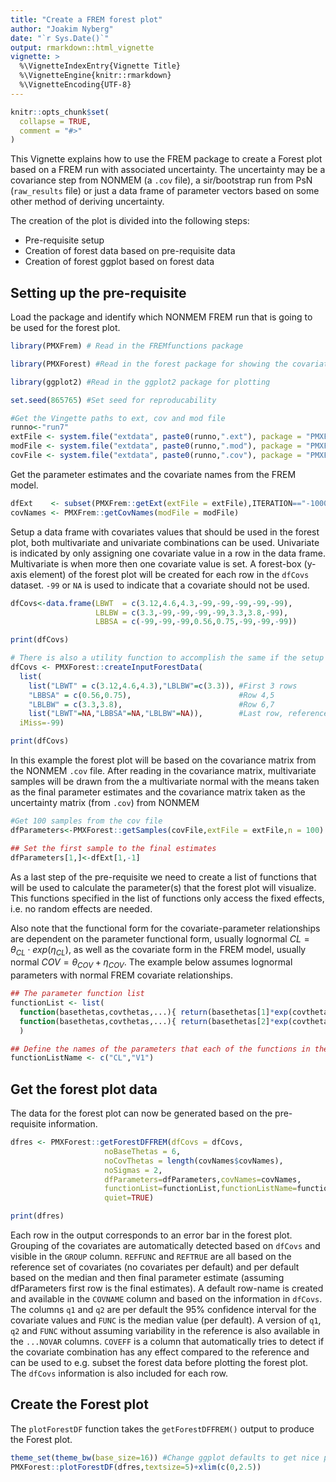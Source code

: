 ---
title: "Create a FREM forest plot"
author: "Joakim Nyberg"
date: "`r Sys.Date()`"
output: rmarkdown::html_vignette
vignette: >
  %\VignetteIndexEntry{Vignette Title}
  %\VignetteEngine{knitr::rmarkdown}
  %\VignetteEncoding{UTF-8}
---


```{r, include = FALSE}
knitr::opts_chunk$set(
  collapse = TRUE,
  comment = "#>"
)
```


This Vignette explains how to use the FREM package to create a Forest plot based on a FREM run with associated uncertainty. 
The uncertainty may be a covariance step from NONMEM (a `.cov` file), a sir/bootstrap run from PsN (`raw_results` file) or just a data frame of parameter vectors 
based on some other method of deriving uncertainty. 

The creation of the plot is divided into the following steps:

* Pre-requisite setup
* Creation of forest data based on pre-requisite data
* Creation of forest ggplot based on forest data

## Setting up the pre-requisite

Load the package and identify which NONMEM FREM run that is going to be used for the forest plot.

```{r echo=TRUE, warning=FALSE,message=FALSE}


library(PMXFrem) # Read in the FREMfunctions package

library(PMXForest) #Read in the forest package for showing the covariate effects

library(ggplot2) #Read in the ggplot2 package for plotting

set.seed(865765) #Set seed for reproducability


```

```{r} 
#Get the Vingette paths to ext, cov and mod file
runno<-"run7"
extFile <- system.file("extdata", paste0(runno,".ext"), package = "PMXFrem")
modFile <- system.file("extdata", paste0(runno,".mod"), package = "PMXFrem")
covFile <- system.file("extdata", paste0(runno,".cov"), package = "PMXFrem")
```

Get the parameter estimates and the covariate names from the FREM model.

```{r} 

dfExt    <- subset(PMXFrem::getExt(extFile = extFile),ITERATION=="-1000000000") # Get the final parameter estimates
covNames <- PMXFrem::getCovNames(modFile = modFile)                             # Get the covariate names from the annotated FREM model file

```

Setup a data frame with covariates values that should be used in the forest plot, both multivariate and univariate combinations can be used. Univariate is indicated by only assigning one covariate value 
in a row in the data frame. Multivariate is when more then one covariate value is set. A forest-box (y-axis element) of the forest plot will be created for each row in the `dfCovs` dataset. `-99` or `NA` is used to indicate that a covariate should not be used.

```{r} 

dfCovs<-data.frame(LBWT  = c(3.12,4.6,4.3,-99,-99,-99,-99,-99),
                   LBLBW = c(3.3,-99,-99,-99,-99,3.3,3.8,-99),
                   LBBSA = c(-99,-99,-99,0.56,0.75,-99,-99,-99))

print(dfCovs)

# There is also a utility function to accomplish the same if the setup is more complicated.
dfCovs <- PMXForest::createInputForestData(
  list(
    list("LBWT" = c(3.12,4.6,4.3),"LBLBW"=c(3.3)), #First 3 rows
    "LBBSA" = c(0.56,0.75),                        #Row 4,5
    "LBLBW" = c(3.3,3.8),                          #Row 6,7   
    list("LBWT"=NA,"LBBSA"=NA,"LBLBW"=NA)),        #Last row, reference row
  iMiss=-99)

print(dfCovs)
```

In this example the forest plot will be based on the covariance matrix from the NONMEM `.cov` file. 
After reading in the covariance matrix, multivariate samples will be drawn from the a multivariate normal with the means taken as the final parameter estimates and the covariance matrix taken as the uncertainty matrix (from `.cov`) from NONMEM


```{r}
#Get 100 samples from the cov file
dfParameters<-PMXForest::getSamples(covFile,extFile = extFile,n = 100)

## Set the first sample to the final estimates
dfParameters[1,]<-dfExt[1,-1]
```

As a last step of the pre-requisite we need to create a list of functions that will be used to calculate the parameter(s) that the forest plot will visualize. 
This functions specified in the list of functions only access the fixed effects, i.e. no random effects are needed. 

Also note that the functional form for the covariate-parameter relationships are dependent on the parameter functional form, 
usually lognormal $CL=\theta_{CL} \cdot exp(\eta_{CL})$, as well as the covariate form in the FREM model, usually normal $COV=\theta_{COV}+\eta_{COV}$. 
The example below assumes lognormal parameters with normal FREM covariate relationships.

```{r}
## The parameter function list
functionList <- list(
  function(basethetas,covthetas,...){ return(basethetas[1]*exp(covthetas[1]))}, 
  function(basethetas,covthetas,...){ return(basethetas[2]*exp(covthetas[2]))}
  )

## Define the names of the parameters that each of the functions in the list above returns
functionListName <- c("CL","V1")
```

## Get the forest plot data

The data for the forest plot can now be generated based on the pre-requisite information.
```{r, warning=FALSE}
dfres <- PMXForest::getForestDFFREM(dfCovs = dfCovs,
                     noBaseThetas = 6,
                     noCovThetas = length(covNames$covNames),
                     noSigmas = 2,
                     dfParameters=dfParameters,covNames=covNames,
                     functionList=functionList,functionListName=functionListName,
                     quiet=TRUE)

print(dfres)
```

Each row in the output corresponds to an error bar in the forest plot. Grouping of the covariates are automatically detected based on `dfCovs` and visible in the `GROUP` column. 
`REFFUNC` and `REFTRUE` are all based on the reference set of covariates (no covariates per default) and per default based on the median and then final parameter estimate (assuming dfParameters first row is the final estimates). 
A default row-name is created and available in the `COVNAME` column and based on the information in `dfCovs`.
The columns `q1` and `q2` are per default the 95\% confidence interval for the covariate values and  `FUNC` is the median value (per default). A version of `q1`, `q2` and  `FUNC` without assuming variability in the reference is also available in the `...NOVAR` columns. 
`COVEFF` is a column that automatically tries to detect if the covariate combination has any effect compared to the reference and can be used to e.g. subset the forest data before plotting the forest plot.
The `dfCovs` information is also included for each row.


## Create the Forest plot

The `plotForestDF` function takes the `getForestDFFREM()` output to produce the Forest plot.


```{r, fig1,fig.height = 4, fig.width = 16, fig.align="center", out.width=700, out.height=175}
theme_set(theme_bw(base_size=16)) #Change ggplot defaults to get nice plot
PMXForest::plotForestDF(dfres,textsize=5)+xlim(c(0,2.5))
```



